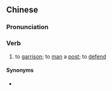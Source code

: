 {{also|驻守}}
==Chinese==
{{zh-forms|s=驻守}}

===Pronunciation===
{{zh-pron
|m=zhùshǒu
|c=zyu3 sau2
|mn=qz,tw,xm,zz:chù-siú/twv:chū-siú
|ma=Zh-zhùshou.ogg
|cat=v
}}

===Verb===
{{zh-verb}}

# to [[garrison]]; to [[man]] a [[post]]; to [[defend]]

====Synonyms====
* {{zh-l|屯駐}}